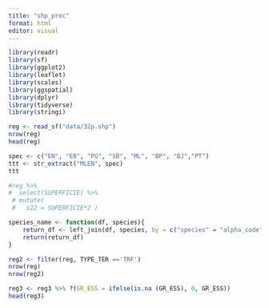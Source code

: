 ```yaml
---
title: "shp_proc"
format: html
editor: visual
---
```



```r
library(readr)
library(sf)
library(ggplot2)
library(leaflet)
library(scales)
library(ggspatial)
library(dplyr)
library(tidyverse)
library(stringi)
```

```r
reg <- read_sf("data/32p.shp")
nrow(reg)
head(reg)
```
```r

spec <- c("EN", "EB", "PG", "SB", "ML", "BP", "BJ","PT")
ttt <- str_extract("MLEN", spec)
ttt

#reg %>%
#  select(SUPERFICIE) %>%
 # mutate(
 #   s22 = SUPERFICIE*2 ) 
```
```r
species_name <- function(df, species){
    return_df <- left_join(df, species, by = c("species" = "alpha_code"))
    return(return_df)
}
```


```r
reg2 <- filter(reg, TYPE_TER =='TRF')
nrow(reg)
nrow(reg2)

```
```r
reg3 <- reg3 %>% ?(GR_ESS = ifelse(is.na (GR_ESS), 0, GR_ESS))
head(reg3)

```


